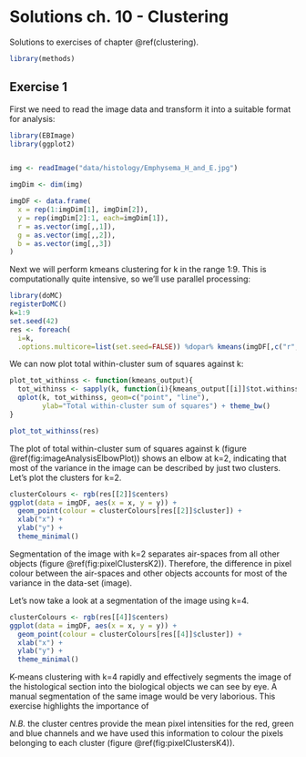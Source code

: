 # Solutions ch. 10 - Clustering {#solutions-clustering}

Solutions to exercises of chapter \@ref(clustering). 

<!--
set.seed(42)
dbscanRes <- dbscan::dbscan(t(e), eps=85, minPts=5)


d <- dist((t(e)[dbscanRes$cluster>0,]))

dbscanS <- silhouette(dbscanRes$cluster[dbscanRes$cluster>0], d)
plot(dbscanS, col="black")

-->

```r
library(methods)
```




## Exercise 1

First we need to read the image data and transform it into a suitable format for analysis:
```r
library(EBImage)
library(ggplot2)


img <- readImage("data/histology/Emphysema_H_and_E.jpg")

imgDim <- dim(img)

imgDF <- data.frame(
  x = rep(1:imgDim[1], imgDim[2]),
  y = rep(imgDim[2]:1, each=imgDim[1]),
  r = as.vector(img[,,1]),
  g = as.vector(img[,,2]),
  b = as.vector(img[,,3])
)
```

Next we will perform kmeans clustering for k in the range 1:9. This is computationally quite intensive, so we'll use parallel processing:
```r
library(doMC)
registerDoMC()
k=1:9
set.seed(42)
res <- foreach(
  i=k, 
  .options.multicore=list(set.seed=FALSE)) %dopar% kmeans(imgDF[,c("r", "g", "b")], i, nstart=50)
```

We can now plot total within-cluster sum of squares against k:
```r
plot_tot_withinss <- function(kmeans_output){
  tot_withinss <- sapply(k, function(i){kmeans_output[[i]]$tot.withinss})
  qplot(k, tot_withinss, geom=c("point", "line"), 
        ylab="Total within-cluster sum of squares") + theme_bw()
}

plot_tot_withinss(res)
```

The plot of total within-cluster sum of squares against k (figure \@ref(fig:imageAnalysisElbowPlot)) shows an elbow at k=2, indicating that most of the variance in the image can be described by just two clusters. Let's plot the clusters for k=2.

```r
clusterColours <- rgb(res[[2]]$centers) 
ggplot(data = imgDF, aes(x = x, y = y)) + 
  geom_point(colour = clusterColours[res[[2]]$cluster]) +
  xlab("x") +
  ylab("y") +
  theme_minimal()
```

Segmentation of the image with k=2 separates air-spaces from all other objects (figure \@ref(fig:pixelClustersK2)). Therefore, the difference in pixel colour between the air-spaces and other objects accounts for most of the variance in the data-set (image).

Let's now take a look at a segmentation of the image using k=4.
```r
clusterColours <- rgb(res[[4]]$centers) 
ggplot(data = imgDF, aes(x = x, y = y)) + 
  geom_point(colour = clusterColours[res[[4]]$cluster]) +
  xlab("x") +
  ylab("y") +
  theme_minimal()
```

K-means clustering with k=4 rapidly and effectively segments the image of the histological section into the biological objects we can see by eye. A manual segmentation of the same image would be very laborious. This exercise highlights the importance of 

*N.B.* the cluster centres provide the mean pixel intensities for the red, green and blue channels and we have used this information to colour the pixels belonging to each cluster (figure \@ref(fig:pixelClustersK4)).


<!--

## Exercise 1

Load required packages
```r
library(ggplot2)
library(cluster)
library(RColorBrewer)
```

Define colours for plots
```r
clusterColours <- brewer.pal(9,"Set1")
```

Read data
```r
noisy_moons <- read.csv("data/example_clusters/noisy_moons.csv", header=F)
```

Perform clustering
```r
res <- dbscan::dbscan(noisy_moons[,1:2], eps=0.075, minPts = 10)
```

Identify noise points as we do not want to include these in the silhouette analysis
```r
# identify and remove noise points
noise <- res$cluster==0
```

Remove noise points from cluster results
```r
clusters <- res$cluster[!noise]
```

Generate distance matrix from ```noisy_moons``` data.frame, exluding noise points.
```r
d <- dist(noisy_moons[!noise,1:2])
```

Silhouette analysis
```r
sil <- silhouette(clusters, d)
plot(sil, border=NA, col=clusterColours[sort(clusters)], main="")
```




-->

